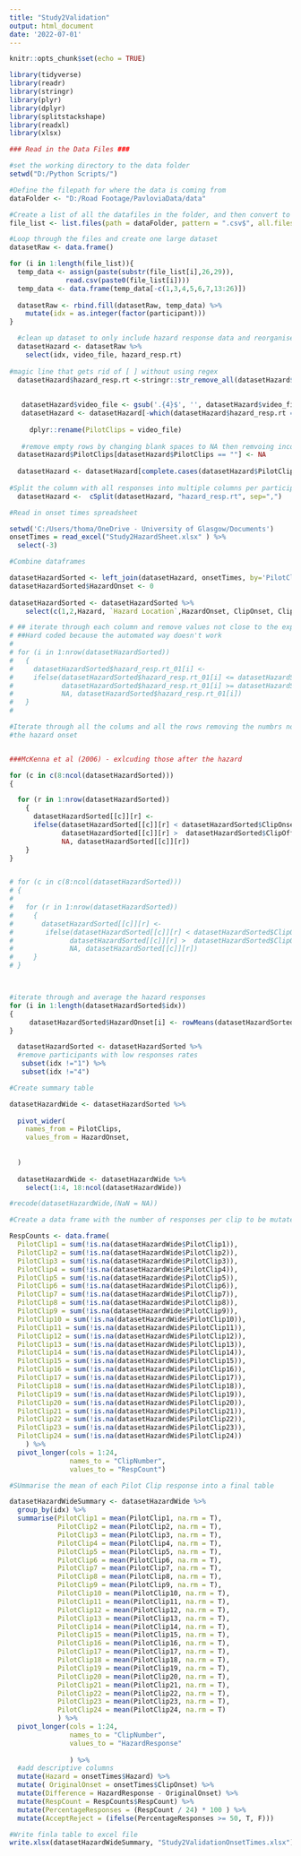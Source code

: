```yaml
---
title: "Study2Validation"
output: html_document
date: '2022-07-01'
---
```


```r
knitr::opts_chunk$set(echo = TRUE)
```

```r
library(tidyverse)
library(readr)
library(stringr)
library(plyr)
library(dplyr)
library(splitstackshape)
library(readxl)
library(xlsx)

```


```r
### Read in the Data Files ###

#set the working directory to the data folder
setwd("D:/Python Scripts/")

#Define the filepath for where the data is coming from
dataFolder <- "D:/Road Footage/PavloviaData/data"

#Create a list of all the datafiles in the folder, and then convert to a list object - needs full names for the file path
file_list <- list.files(path = dataFolder, pattern = ".csv$", all.files = TRUE, full.names = TRUE, recursive = TRUE)

```

```r
#Loop through the files and create one large dataset
datasetRaw <- data.frame()

for (i in 1:length(file_list)){
  temp_data <- assign(paste(substr(file_list[i],26,29)),  
              read.csv(paste0(file_list[i])))
  temp_data <- data.frame(temp_data[-c(1,3,4,5,6,7,13:26)])
  
  datasetRaw <- rbind.fill(datasetRaw, temp_data) %>% 
    mutate(idx = as.integer(factor(participant))) 
}
```

```r
  #clean up dataset to only include hazard response data and reorganise
  datasetHazard <- datasetRaw %>% 
    select(idx, video_file, hazard_resp.rt) 
    
#magic line that gets rid of [ ] without using regex
  datasetHazard$hazard_resp.rt <-stringr::str_remove_all(datasetHazard$hazard_resp.rt,"[\\[\\]]")
   
   
   datasetHazard$video_file <- gsub('.{4}$', '', datasetHazard$video_file) 
   datasetHazard <- datasetHazard[-which(datasetHazard$hazard_resp.rt == "")] %>% 
   
     dplyr::rename(PilotClips = video_file)
     
   #remove empty rows by changing blank spaces to NA then remvoing incomplete cases
  datasetHazard$PilotClips[datasetHazard$PilotClips == ""] <- NA
  
  datasetHazard <- datasetHazard[complete.cases(datasetHazard$PilotClips), ]  
              
#Split the column with all responses into multiple columns per participants
  datasetHazard <-  cSplit(datasetHazard, "hazard_resp.rt", sep=",")   


```


```r
#Read in onset times spreadsheet

setwd('C:/Users/thoma/OneDrive - University of Glasgow/Documents')
onsetTimes = read_excel("Study2HazardSheet.xlsx" ) %>% 
  select(-3)

```


```r
#Combine dataframes

datasetHazardSorted <- left_join(datasetHazard, onsetTimes, by='PilotClips')
datasetHazardSorted$HazardOnset <- 0
  
datasetHazardSorted <- datasetHazardSorted %>% 
    select(c(1,2,Hazard, `Hazard Location`,HazardOnset, ClipOnset, ClipOffset, 3:15))

```


```r

# ## iterate through each column and remove values not close to the exp hazard onset
# ##Hard coded because the automated way doesn't work
# 
# for (i in 1:nrow(datasetHazardSorted))
#   {
#     datasetHazardSorted$hazard_resp.rt_01[i] <- 
#     ifelse(datasetHazardSorted$hazard_resp.rt_01[i] <= datasetHazardSorted$ClipOnset[i] -2 ||
#            datasetHazardSorted$hazard_resp.rt_01[i] >= datasetHazardSorted$ClipOnset[i] + 2 , 
#            NA, datasetHazardSorted$hazard_resp.rt_01[i])
#   }
# 

```

```r
#Iterate through all the colums and all the rows removing the numbrs not around
#the hazard onset


###McKenna et al (2006) - exlcuding those after the hazard

for (c in c(8:ncol(datasetHazardSorted)))
{

  for (r in 1:nrow(datasetHazardSorted))
    {
      datasetHazardSorted[[c]][r] <- 
      ifelse(datasetHazardSorted[[c]][r] < datasetHazardSorted$ClipOnset[r] - 1  ||
             datasetHazardSorted[[c]][r] >  datasetHazardSorted$ClipOffset[r] , 
             NA, datasetHazardSorted[[c]][r])
    }
}


# for (c in c(8:ncol(datasetHazardSorted)))
# {
# 
#   for (r in 1:nrow(datasetHazardSorted))
#     {
#       datasetHazardSorted[[c]][r] <- 
#        ifelse(datasetHazardSorted[[c]][r] < datasetHazardSorted$ClipOnset[r] - 2  ||
#              datasetHazardSorted[[c]][r] >  datasetHazardSorted$ClipOnset[r] + 2 , 
#              NA, datasetHazardSorted[[c]][r])
#     }
# }



#iterate through and average the hazard responses
for (i in 1:length(datasetHazardSorted$idx))
{
     datasetHazardSorted$HazardOnset[i] <- rowMeans(datasetHazardSorted[i,c(8:19)], na.rm = T )
}

  datasetHazardSorted <- datasetHazardSorted %>% 
  #remove participants with low responses rates
   subset(idx !="1") %>% 
   subset(idx !="4") 

```


```r
#Create summary table

datasetHazardWide <- datasetHazardSorted %>% 
  
  pivot_wider(
    names_from = PilotClips,
    values_from = HazardOnset,
    
    
  ) 
  
  datasetHazardWide <- datasetHazardWide %>% 
    select(1:4, 18:ncol(datasetHazardWide)) 

#recode(datasetHazardWide,(NaN = NA))
```

```r
#Create a data frame with the number of responses per clip to be mutated later

RespCounts <- data.frame(
  PilotClip1 = sum(!is.na(datasetHazardWide$PilotClip1)),
  PilotClip2 = sum(!is.na(datasetHazardWide$PilotClip2)),
  PilotClip3 = sum(!is.na(datasetHazardWide$PilotClip3)),
  PilotClip4 = sum(!is.na(datasetHazardWide$PilotClip4)),
  PilotClip5 = sum(!is.na(datasetHazardWide$PilotClip5)),
  PilotClip6 = sum(!is.na(datasetHazardWide$PilotClip6)),
  PilotClip7 = sum(!is.na(datasetHazardWide$PilotClip7)),
  PilotClip8 = sum(!is.na(datasetHazardWide$PilotClip8)),
  PilotClip9 = sum(!is.na(datasetHazardWide$PilotClip9)),
  PilotClip10 = sum(!is.na(datasetHazardWide$PilotClip10)),
  PilotClip11 = sum(!is.na(datasetHazardWide$PilotClip11)),
  PilotClip12 = sum(!is.na(datasetHazardWide$PilotClip12)),
  PilotClip13 = sum(!is.na(datasetHazardWide$PilotClip13)),
  PilotClip14 = sum(!is.na(datasetHazardWide$PilotClip14)),
  PilotClip15 = sum(!is.na(datasetHazardWide$PilotClip15)),
  PilotClip16 = sum(!is.na(datasetHazardWide$PilotClip16)),
  PilotClip17 = sum(!is.na(datasetHazardWide$PilotClip17)),
  PilotClip18 = sum(!is.na(datasetHazardWide$PilotClip18)),
  PilotClip19 = sum(!is.na(datasetHazardWide$PilotClip19)),
  PilotClip20 = sum(!is.na(datasetHazardWide$PilotClip20)),
  PilotClip21 = sum(!is.na(datasetHazardWide$PilotClip21)),
  PilotClip22 = sum(!is.na(datasetHazardWide$PilotClip22)),
  PilotClip23 = sum(!is.na(datasetHazardWide$PilotClip23)),
  PilotClip24 = sum(!is.na(datasetHazardWide$PilotClip24))
    ) %>% 
  pivot_longer(cols = 1:24,
               names_to = "ClipNumber",
               values_to = "RespCount")
```


```r
#SUmmarise the mean of each Pilot Clip response into a final table

datasetHazardWideSummary <- datasetHazardWide %>% 
  group_by(idx) %>% 
  summarise(PilotClip1 = mean(PilotClip1, na.rm = T),
            PilotClip2 = mean(PilotClip2, na.rm = T),
            PilotClip3 = mean(PilotClip3, na.rm = T),
            PilotClip4 = mean(PilotClip4, na.rm = T),
            PilotClip5 = mean(PilotClip5, na.rm = T),
            PilotClip6 = mean(PilotClip6, na.rm = T),
            PilotClip7 = mean(PilotClip7, na.rm = T),
            PilotClip8 = mean(PilotClip8, na.rm = T),
            PilotClip9 = mean(PilotClip9, na.rm = T),
            PilotClip10 = mean(PilotClip10, na.rm = T),
            PilotClip11 = mean(PilotClip11, na.rm = T),
            PilotClip12 = mean(PilotClip12, na.rm = T),
            PilotClip13 = mean(PilotClip13, na.rm = T),
            PilotClip14 = mean(PilotClip14, na.rm = T),
            PilotClip15 = mean(PilotClip15, na.rm = T),
            PilotClip16 = mean(PilotClip16, na.rm = T),
            PilotClip17 = mean(PilotClip17, na.rm = T),
            PilotClip18 = mean(PilotClip18, na.rm = T),
            PilotClip19 = mean(PilotClip19, na.rm = T),
            PilotClip20 = mean(PilotClip20, na.rm = T),
            PilotClip21 = mean(PilotClip21, na.rm = T),
            PilotClip22 = mean(PilotClip22, na.rm = T),
            PilotClip23 = mean(PilotClip23, na.rm = T),
            PilotClip24 = mean(PilotClip24, na.rm = T)
            ) %>% 
  pivot_longer(cols = 1:24,
               names_to = "ClipNumber",
               values_to = "HazardResponse"
               
               ) %>% 
  #add descriptive columns
  mutate(Hazard = onsetTimes$Hazard) %>% 
  mutate( OriginalOnset = onsetTimes$ClipOnset) %>% 
  mutate(Difference = HazardResponse - OriginalOnset) %>% 
  mutate(RespCount = RespCounts$RespCount) %>% 
  mutate(PercentageResponses = (RespCount / 24) * 100 ) %>% 
  mutate(AcceptReject = (ifelse(PercentageResponses >= 50, T, F)))
```


```r
#Write finla table to excel file
write.xlsx(datasetHazardWideSummary, "Study2ValidationOnsetTimes.xlsx")
```




